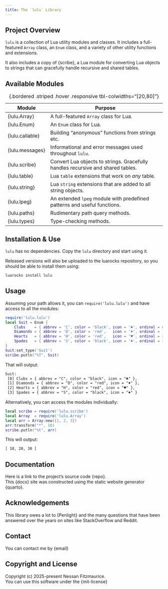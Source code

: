 ```yaml
---
title: The `lulu` Library
---
```


## Project Overview

`lulu` is a collection of Lua utility modules and classes.
It includes a full-featured `Array` class, an `Enum` class, and a variety of other utility functions and extensions.

It also includes a copy of {scribe}, a Lua module for converting Lua objects to strings that can gracefully handle recursive and shared tables.

## Available Modules

Module              | Purpose
------------------- | -----------------------------------------------------------------------------
{lulu.Array}        | A full-featured `Array` class for Lua.
{lulu.Enum}         | An `Enum` class for Lua.
{lulu.callable}     | Building "anonymous" functions from strings etc.
{lulu.messages}     | Informational and error messages used throughout `lulu`.
{lulu.scribe}       | Convert Lua objects to strings. Gracefully handles recursive and shared tables.
{lulu.table}        | Lua `table` extensions that work on *any* table.
{lulu.string}       | Lua `string` extensions that are added to all string objects.
{lulu.lpeg}         | An extended `lpeg` module with predefined patterns and useful functions.
{lulu.paths}        | Rudimentary path query methods.
{lulu.types}        | Type-checking methods.
: {.bordered .striped .hover .responsive tbl-colwidths="[20,80]"}

## Installation & Use

`lulu` has no dependencies. Copy the `lulu` directory and start using it.

Released versions will also be uploaded to the luarocks repository, so you should be able to install them using:

```bash
luarocks install lulu
```

## Usage

Assuming your path allows it, you can `require('lulu.lulu')` and have access to all the modules:
```lua
require('lulu.lulu')
local Suit = Enum {
    Clubs    = { abbrev = 'C', color = 'black', icon = '♣', ordinal = 0 },
    Diamonds = { abbrev = 'D', color = 'red',   icon = '♦', ordinal = 1 },
    Hearts   = { abbrev = 'H', color = 'red',   icon = '♥', ordinal = 2 },
    Spades   = { abbrev = 'S', color = 'black', icon = '♠', ordinal = 3 }
}
Suit:set_type('Suit')
scribe.putln("%T", Suit)
```

That will output:
```txt
Suit:
 [0] Clubs = { abbrev = "C", color = "black", icon = "♣" },
 [1] Diamonds = { abbrev = "D", color = "red", icon = "♦" },
 [2] Hearts = { abbrev = "H", color = "red", icon = "♥" },
 [3] Spades = { abbrev = "S", color = "black", icon = "♠" }
```

Alternatively, you can access the modules individually:
```lua
local scribe = require('lulu.scribe')
local Array  = require('lulu.Array')
local arr = Array:new({1, 2, 3})
arr:transform("*", 10)
scribe.putln("%t", arr)
```
This will output:
```txt
[ 10, 20, 30 ]
```

## Documentation

Here is a link to the project's source code {repo}. <br>
This {docs} site was constructed using the static website generator {quarto}.

## Acknowledgements

This library owes a lot to {Penlight} and the many questions that have been answered over the years on sites like StackOverflow and Reddit.

## Contact

You can contact me by {email}

## Copyright and License

Copyright (c) 2025-present Nessan Fitzmaurice. <br>
You can use this software under the {mit-license}
